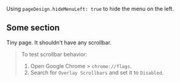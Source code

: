 Using `pageDesign.hideMenuLeft: true` to hide the menu on the left.


## Some section

Tiny page. It shouldn't have any scrollbar.

> To test scrollbar behavior:
>  1. Open Google Chrome > `chrome://flags`.
>  2. Search for `Overlay Scrollbars` and set it to `Disabled`.
